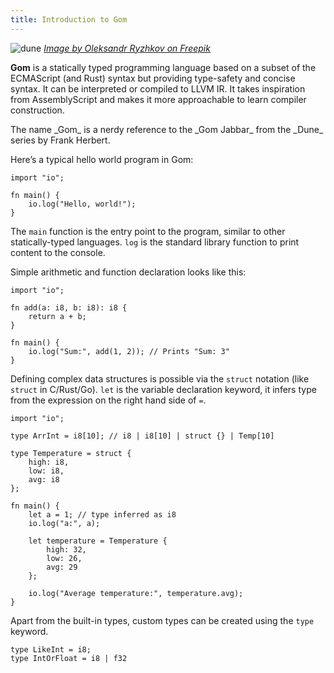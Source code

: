 ```yaml
---
title: Introduction to Gom
---
```



![dune](./images/dune.jpg)
[_Image by Oleksandr Ryzhkov on Freepik_](https://www.freepik.com/free-photo/stars-night-dunes-sahara-desert-morocco_27263849.htm#fromView=search&page=3&position=7&uuid=2d74736c-8b36-4428-9c22-db8e24b67496)

**Gom** is a statically typed programming language based on a subset of the ECMAScript (and Rust) syntax but providing type-safety and concise syntax. It can be interpreted or compiled to LLVM IR. It takes inspiration from AssemblyScript and makes it more approachable to learn compiler construction.

<Aside title="Trivia: Gom & Dune">
  The name _Gom_ is a nerdy reference to the _Gom Jabbar_ from the _Dune_ series
  by Frank Herbert.
</Aside>

Here’s a typical hello world program in Gom:

```gom
import "io";

fn main() {
	io.log("Hello, world!");
}
```

The `main` function is the entry point to the program, similar to other statically-typed languages. `log` is the standard library function to print content to the console.

Simple arithmetic and function declaration looks like this:

```gom
import "io";

fn add(a: i8, b: i8): i8 {
	return a + b;
}

fn main() {
	io.log("Sum:", add(1, 2)); // Prints "Sum: 3"
}
```

Defining complex data structures is possible via the `struct` notation (like `struct` in C/Rust/Go). `let` is the variable declaration keyword, it infers type from the expression on the right hand side of `=`.

```gom
import "io";

type ArrInt = i8[10]; // i8 | i8[10] | struct {} | Temp[10]

type Temperature = struct {
	high: i8,
	low: i8,
	avg: i8
};

fn main() {
	let a = 1; // type inferred as i8
	io.log("a:", a);

	let temperature = Temperature {
		high: 32,
		low: 26,
		avg: 29
	};

	io.log("Average temperature:", temperature.avg);
}
```

Apart from the built-in types, custom types can be created using the `type` keyword.

```gom
type LikeInt = i8;
type IntOrFloat = i8 | f32
```

